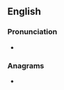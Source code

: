 ==English==

===Pronunciation===
* {{rhymes|en|ætɪŋ|s=2}}

===Anagrams===
* {{anagrams|en|a=acgintt|tacting}}